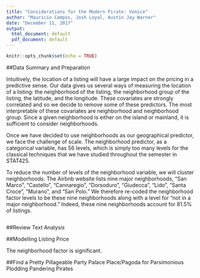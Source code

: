 ```yaml
---
title: "Considerations for the Modern Pirate: Venice"
author: "Mauricio Campos, Josh Loyal, Austin Jay Warner"
date: "December 11, 2017"
output:
  html_document: default
  pdf_document: default
---
```


```r
knitr::opts_chunk$set(echo = TRUE)
```


##Data Summary and Preparation

Intuitively, the location of a listing will have a large impact on the pricing in a predictive sense. Our data gives us several ways of measuring the location of a listing: the neighborhood of the listing, the neighborhood group of the listing, the latitude, and the longitude. These covariates are strongly correlated and so we decide to remove some of these predictors. The most interpretable of these covariates are neighborhood and neighborhood group. Since a given neighborhood is either on the island or mainland, it is sufficient to consider neighborhoods. 

Once we have decided to use neighborhoods as our geographical predictor, we face the challenge of scale. The neighborhood predictor, as a categorical variable, has 56 levels, which is simply too many levels for the classical techniques that we have studied throughout the semester in STAT425. 

To reduce the number of levels of the neighborhood variable, we will cluster neighborhoods. The Airbnb website lists nine major neighborhoods, "San Marco", "Castello", "Cannaregio", "Dorsoduro", "Giudecca", "Lido", "Santa Croce", "Murano", and "San Polo." We therefore re-coded the neighborhood factor levels to be these nine neighborhoods along with a level for "not in a major neighborhood." Indeed, these nine neighborhoods account for 81.5% of listings. 

```r

```

##Review Text Analysis

##Modelling Listing Price

The neighborhood factor is significant. 

##Find a Pretty Pillageable Party Palace Place/Pagoda for Parsimonious Plodding Pandering Pirates

\section{Predicting Luxury}

```r

```

